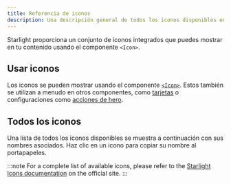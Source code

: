 ```yaml
---
title: Referencia de iconos
description: Una descripción general de todos los iconos disponibles en Starlight.
---
```


Starlight proporciona un conjunto de iconos integrados que puedes mostrar en tu contenido usando el componente `<Icon>`.

## Usar iconos

Los iconos se pueden mostrar usando el componente [`<Icon>`](/es/components/icons/).
Estos también se utilizan a menudo en otros componentes, como [tarjetas](/es/components/cards/) o configuraciones como [acciones de hero](/es/reference/frontmatter/#hero).

## Todos los iconos

Una lista de todos los iconos disponibles se muestra a continuación con sus nombres asociados. Haz clic en un icono para copiar su nombre al portapapeles.


:::note
For a complete list of available icons, please refer to the [Starlight Icons documentation](https://starlight.astro.build/reference/icons/) on the official site.
:::
